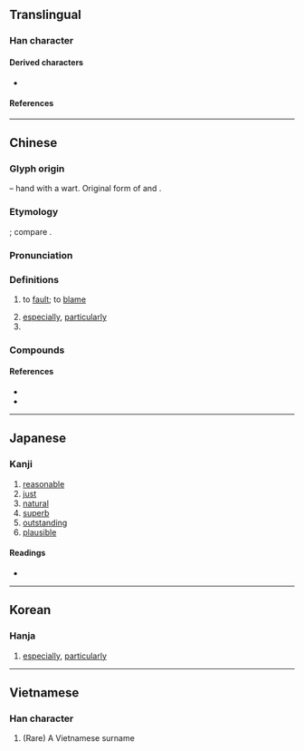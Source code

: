 {{also|尢|ㄤ}}
{{character info}}
==Translingual==

===Han character===
{{Han char|rn=43|rad=尢|as=01|sn=4|four=43010|canj=IKU|ids=⿺尢丶}}

====Derived characters====
* {{l|mul|[[㕱]], [[㚭]], [[忧]], [[扰]], [[沋]], [[肬]], [[犹]], [[紌]]([[𬘕]]), [[蚘]], [[訧]], [[㞃]], [[䤞]], [[就]], [[駀]], [[魷]]([[鱿]]), [[尨]], [[𡯟]], [[𬡸]], [[𪨈]], [[疣]]}}

====References====
{{Han ref|kx=0298.030|dkj=07543|dj=0593.050|hdz=10551.140|uh=5C24}}

----

==Chinese==
{{zh-forms}}

===Glyph origin===
{{Han etym}}
{{liushu|p}} – hand with a wart. Original form of {{zh-l|*疣}} and {{zh-l|*肬}}.

===Etymology===
{{der|zh|sit}}; compare {{cog|bo|tr=yus|t=blame, charge, accusation}}.

===Pronunciation===
{{zh-pron
|m=yóu
|c=jau4
|h=pfs=yù
|md=
|mn=iû
|mn-t=iu5
|w=
|mc=y
|oc=y
|cat=adv,pn,v
}}

===Definitions===
{{zh-hanzi}}

# to [[fault]]; to [[blame]]
#: {{zh-x|效尤|to follow bad examples (literally, "to imitate the '''blame'''worthy")}}
# [[especially]], [[particularly]]
# {{surname|zh}}

===Compounds===
{{zh-der|尤其|尤悔|尤殢|不怨不尤|尤違|尤態|尤雲殢雨|愆尤|忍尤含詬|悔尤|怨尤|天生尤物|尤有甚者|尤甚|尤詬|尤至|尤異|尤物|尤人|以儆效尤|尤里西斯|怨天尤人|勒尤|殊豔尤態|殢雨尤雲|拔尤|淑尤|殢雲尤雨|石尤風|效尤|無恥之尤|蚩尤戲|競相效尤|逢尤|群起效尤|蚩尤|起而效尤|蚩尤旗|尤金|離尤}}

====References====
* {{thcwdq|尤}}
* {{R:yue:Hanzi}}

----

==Japanese==

===Kanji===
{{ja-kanji|grade=|rs=尢01}}

# [[reasonable]]
# [[just]]
# [[natural]]
# [[superb]]
# [[outstanding]]
# [[plausible]]

====Readings====
* {{ja-readings|on=[[ゆう]] (yū)|kun=[[とがめる]] (togameru), [[とが]] (toga), [[もっとも]] (mottomo)|nanori=まさる}}

----

==Korean==

===Hanja===
{{ko-hanja|hangeul=우|rv=u|mr=u}}

# [[especially]], [[particularly]]

----

==Vietnamese==

===Han character===
{{vi-readings|reading=vưu|rs=尢01}}

# (Rare) A Vietnamese surname